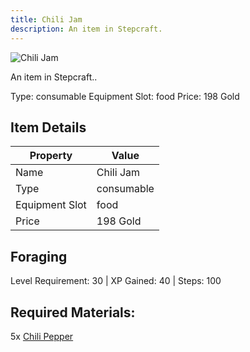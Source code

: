 ```yaml
---
title: Chili Jam
description: An item in Stepcraft.
---
```


<div className="flex items-start gap-6 mb-8">
  <div className="flex-shrink-0">
    <img src="/assets/resources/foraging/chili_jam.png" alt="Chili Jam" className="w-24 h-24 border rounded-lg" />
  </div>
  <div className="flex-1">
    <div className="space-y-2">
      <p className="text-lg text-muted-foreground">An item in Stepcraft..</p>
      <div className="flex flex-wrap gap-4 text-sm">
        <span className="px-2 py-1 bg-green-100 dark:bg-green-900 rounded-md">
          Type: consumable
        </span>
        <span className="px-2 py-1 bg-purple-100 dark:bg-purple-900 rounded-md">
          Equipment Slot: food
        </span>
        <span className="px-2 py-1 bg-yellow-100 dark:bg-yellow-900 rounded-md">
          Price: 198 Gold
        </span>
      </div>
    </div>
  </div>
</div>

## Item Details
| Property | Value |
|----------|-------|
| Name | Chili Jam |
| Type | consumable |
| Equipment Slot | food |
| Price | 198 Gold |

## Foraging
Level Requirement: 30 | XP Gained: 40 | Steps: 100

## Required Materials:
5x [Chili Pepper](/docs/resources/individual/chili_pepper)

